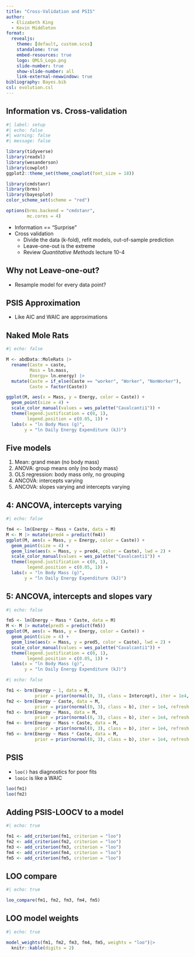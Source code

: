 ```yaml
---
title: "Cross-Validation and PSIS"
author:
  - Elizabeth King
  - Kevin Middleton
format:
  revealjs:
    theme: [default, custom.scss]
    standalone: true
    embed-resources: true
    logo: QMLS_Logo.png
    slide-number: true
    show-slide-number: all
    link-external-newwindow: true
bibliography: Bayes.bib
csl: evolution.csl
---
```


## Information vs. Cross-validation

```r
#| label: setup
#| echo: false
#| warning: false
#| message: false

library(tidyverse)
library(readxl)
library(wesanderson)
library(cowplot)
ggplot2::theme_set(theme_cowplot(font_size = 18))

library(cmdstanr)
library(brms)
library(bayesplot)
color_scheme_set(scheme = "red")

options(brms.backend = "cmdstanr",
        mc.cores = 4)
```

- Information == "Surprise"
- Cross validation
    - Divide the data (k-fold), refit models, out-of-sample prediction
    - Leave-one-out is the extreme
    - Review *Quantitative Methods* lecture 10-4


## Why not Leave-one-out?

- Resample model for every data point?


## PSIS Approximation

- Like AIC and WAIC are approximations


## Naked Mole Rats

```r
#| echo: false

M <- abdData::MoleRats |> 
  rename(Caste = caste,
         Mass = ln.mass,
         Energy= ln.energy) |> 
  mutate(Caste = if_else(Caste == "worker", "Worker", "NonWorker"),
         Caste = factor(Caste))

ggplot(M, aes(x = Mass, y = Energy, color = Caste)) +
  geom_point(size = 4) +
  scale_color_manual(values = wes_palette("Cavalcanti1")) +
  theme(legend.justification = c(0, 1),
        legend.position = c(0.05, 1)) +
  labs(x = "ln Body Mass (g)",
       y = "ln Daily Energy Expenditure (kJ)")
```


## Five models

1. Mean: grand mean (no body mass)
2. ANOVA: group means only (no body mass)
3. OLS regression: body mass only, no grouping
4. ANCOVA: intercepts varying
5. ANCOVA: slopes varying and intercepts varying


## 4: ANCOVA, intercepts varying

```r
#| echo: false

fm4 <- lm(Energy ~ Mass + Caste, data = M)
M <- M |> mutate(pred4 = predict(fm4))
ggplot(M, aes(x = Mass, y = Energy, color = Caste)) +
  geom_point(size = 4) +
  geom_line(aes(x = Mass, y = pred4, color = Caste), lwd = 2) +
  scale_color_manual(values = wes_palette("Cavalcanti1")) +
  theme(legend.justification = c(0, 1),
        legend.position = c(0.05, 1)) +
  labs(x = "ln Body Mass (g)",
       y = "ln Daily Energy Expenditure (kJ)")
```


## 5: ANCOVA, intercepts and slopes vary

```r
#| echo: false

fm5 <- lm(Energy ~ Mass * Caste, data = M)
M <- M |> mutate(pred5 = predict(fm5))
ggplot(M, aes(x = Mass, y = Energy, color = Caste)) +
  geom_point(size = 4) +
  geom_line(aes(x = Mass, y = pred5, color = Caste), lwd = 2) +
  scale_color_manual(values = wes_palette("Cavalcanti1")) +
  theme(legend.justification = c(0, 1),
        legend.position = c(0.05, 1)) +
  labs(x = "ln Body Mass (g)",
       y = "ln Daily Energy Expenditure (kJ)")
```

```r
#| echo: false

fm1 <- brm(Energy ~ 1, data = M,
           prior = prior(normal(0, 3), class = Intercept), iter = 1e4, refresh = 0)
fm2 <- brm(Energy ~ Caste, data = M,
           prior = prior(normal(0, 3), class = b), iter = 1e4, refresh = 0)
fm3 <- brm(Energy ~ Mass, data = M,
           prior = prior(normal(0, 3), class = b), iter = 1e4, refresh = 0)
fm4 <- brm(Energy ~ Mass + Caste, data = M,
           prior = prior(normal(0, 3), class = b), iter = 1e4, refresh = 0)
fm5 <- brm(Energy ~ Mass * Caste, data = M,
           prior = prior(normal(0, 3), class = b), iter = 1e4, refresh = 0)
```


## PSIS

- `loo()` has diagnostics for poor fits
- `looic` is like a WAIC

```r
loo(fm1)
loo(fm2)
```


## Adding PSIS-LOOCV to a model

```r
#| echo: true

fm1 <- add_criterion(fm1, criterion = "loo")
fm2 <- add_criterion(fm2, criterion = "loo")
fm3 <- add_criterion(fm3, criterion = "loo")
fm4 <- add_criterion(fm4, criterion = "loo")
fm5 <- add_criterion(fm5, criterion = "loo")
```


## LOO compare

```r
#| echo: true

loo_compare(fm1, fm2, fm3, fm4, fm5)
```


## LOO model weights

```r
#| echo: true

model_weights(fm1, fm2, fm3, fm4, fm5, weights = "loo")|> 
  knitr::kable(digits = 2)
```

